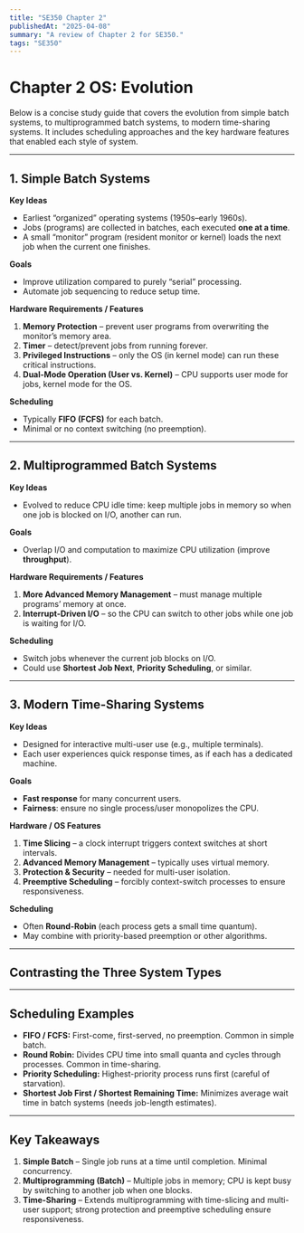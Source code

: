 ```yaml
---
title: "SE350 Chapter 2"
publishedAt: "2025-04-08"
summary: "A review of Chapter 2 for SE350."
tags: "SE350"
---
```


# Chapter 2 OS: Evolution

Below is a concise study guide that covers the evolution from simple batch systems, to multiprogrammed batch systems, to modern time-sharing systems. It includes scheduling approaches and the key hardware features that enabled each style of system.

---

## 1. Simple Batch Systems

**Key Ideas**  
- Earliest “organized” operating systems (1950s–early 1960s).  
- Jobs (programs) are collected in batches, each executed **one at a time**.  
- A small “monitor” program (resident monitor or kernel) loads the next job when the current one finishes.

**Goals**  
- Improve utilization compared to purely “serial” processing.  
- Automate job sequencing to reduce setup time.

**Hardware Requirements / Features**  
1. **Memory Protection** – prevent user programs from overwriting the monitor’s memory area.  
2. **Timer** – detect/prevent jobs from running forever.  
3. **Privileged Instructions** – only the OS (in kernel mode) can run these critical instructions.  
4. **Dual-Mode Operation (User vs. Kernel)** – CPU supports user mode for jobs, kernel mode for the OS.

**Scheduling**  
- Typically **FIFO (FCFS)** for each batch.  
- Minimal or no context switching (no preemption).

---

## 2. Multiprogrammed Batch Systems

**Key Ideas**  
- Evolved to reduce CPU idle time: keep multiple jobs in memory so when one job is blocked on I/O, another can run.

**Goals**  
- Overlap I/O and computation to maximize CPU utilization (improve **throughput**).

**Hardware Requirements / Features**  
1. **More Advanced Memory Management** – must manage multiple programs’ memory at once.  
2. **Interrupt-Driven I/O** – so the CPU can switch to other jobs while one job is waiting for I/O.

**Scheduling**  
- Switch jobs whenever the current job blocks on I/O.  
- Could use **Shortest Job Next**, **Priority Scheduling**, or similar.

---

## 3. Modern Time-Sharing Systems

**Key Ideas**  
- Designed for interactive multi-user use (e.g., multiple terminals).  
- Each user experiences quick response times, as if each has a dedicated machine.

**Goals**  
- **Fast response** for many concurrent users.  
- **Fairness**: ensure no single process/user monopolizes the CPU.

**Hardware / OS Features**  
1. **Time Slicing** – a clock interrupt triggers context switches at short intervals.  
2. **Advanced Memory Management** – typically uses virtual memory.  
3. **Protection & Security** – needed for multi-user isolation.  
4. **Preemptive Scheduling** – forcibly context-switch processes to ensure responsiveness.

**Scheduling**  
- Often **Round-Robin** (each process gets a small time quantum).  
- May combine with priority-based preemption or other algorithms.

---

## Contrasting the Three System Types

<Table
  data={{
    headers: ["Feature", "Simple Batch", "Multiprogrammed Batch", "Time-Sharing"],
    rows: [
      [
        "Main Purpose",
        "Streamline job sequencing; better resource use than purely serial",
        "Maximize CPU utilization by overlapping I/O & CPU (increasing throughput)",
        "Support multiple interactive users with rapid context switching for quick responses",
      ],
      [
        "Memory Organization",
        "Typically holds only one job at a time",
        "Holds multiple jobs concurrently; requires memory protection & relocation",
        "Multiple user programs in memory; advanced VM with strong protection",
      ],
      [
        "Scheduling",
        "Essentially non-preemptive FIFO (within each batch)",
        "Switches to a new job when the running job blocks for I/O",
        "Preemptive (time-sliced); often Round Robin or priority-based for responsiveness",
      ],
      [
        "Key Hardware Features",
        "Basic memory protection, timer, privileged instructions, dual-mode operation",
        "All Simple Batch features plus interrupt-driven I/O and advanced memory management",
        "All multiprogramming features plus frequent timer interrupts, stronger protection, multi-user concurrency",
      ],
      [
        "Interaction",
        "None (each batch runs to completion before next)",
        "Minimal user interaction in real-time; mostly batch jobs",
        "Highly interactive (simultaneous users/processes, quick context switching, strong isolation/security)",
      ],
    ],
  }}
/>

---

## Scheduling Examples

- **FIFO / FCFS:** First-come, first-served, no preemption. Common in simple batch.  
- **Round Robin:** Divides CPU time into small quanta and cycles through processes. Common in time-sharing.  
- **Priority Scheduling:** Highest-priority process runs first (careful of starvation).  
- **Shortest Job First / Shortest Remaining Time:** Minimizes average wait time in batch systems (needs job-length estimates).

---

## Key Takeaways

1. **Simple Batch** – Single job runs at a time until completion. Minimal concurrency.  
2. **Multiprogramming (Batch)** – Multiple jobs in memory; CPU is kept busy by switching to another job when one blocks.  
3. **Time-Sharing** – Extends multiprogramming with time-slicing and multi-user support; strong protection and preemptive scheduling ensure responsiveness.
